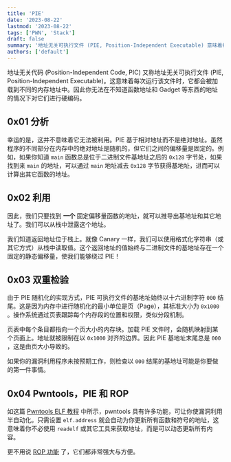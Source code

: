 ```yaml
---
title: 'PIE'
date: '2023-08-22'
lastmod: '2023-08-22'
tags: ['PWN', 'Stack']
draft: false
summary: '地址无关可执行文件 (PIE, Position-Independent Executable) 意味着每次运行该文件时，它都会被加载到不同的内存地址中。因此你无法在不知道函数地址和 Gadget 等东西的地址的情况下对它们进行硬编码。'
authors: ['default']
---
```


<div className="border-solid border-2 border-surface0 dark:border-surface0-dark p-2 bg-base dark:bg-base-dark mt-5">
  <TOCInline toc={props.toc} asDisclosure />
</div>

地址无关代码 (Position-Independent Code, PIC) 又称地址无关可执行文件 (PIE, Position-Independent Executable)。这意味着每次运行该文件时，它都会被加载到不同的内存地址中。因此你无法在不知道函数地址和 Gadget 等东西的地址的情况下对它们进行硬编码。

## 0x01 分析

幸运的是，这并不意味着它无法被利用。PIE 基于相对地址而不是绝对地址。虽然程序的不同部分在内存中的绝对地址是随机的，但它们之间的偏移量是固定的。例如，如果你知道 `main` 函数总是位于二进制文件基地址之后的 `0x128` 字节处，如果找到来 `main` 的地址，可以通过 `main` 地址减去 `0x128` 字节获得基地址，进而可以计算出其它函数的地址。

## 0x02 利用

因此，我们只要找到 **一个** 固定偏移量函数的地址，就可以推导出基地址和其它地址了。我们可以从栈中泄露这个地址。

我们知道返回地址位于栈上。就像 Canary 一样，我们可以使用格式化字符串（或其它方式）从栈中读取值。这个返回地址的值始终与二进制文件的基地址存在一个固定的静态偏移量，使我们能够绕过 PIE！

## 0x03 双重检验

由于 PIE 随机化的实现方式，PIE 可执行文件的基地址始终以十六进制字符 `000` 结尾。这是因为内存中进行随机化的最小单位是页（Page），其标准大小为 `0x1000` 。操作系统通过页表跟踪每个内存段的位置和权限，类似分段机制。

页表中每个条目都指向一个页大小的内存块。加载 PIE 文件时，会随机映射到某个页面上。地址就被限制在以 `0x1000` 对齐的边界。因此 PIE 基地址末尾总是 `000` ，这是由页大小导致的。

如果你的漏洞利用程序未按预期工作，则检查以 `000` 结尾的基地址可能是你要做的第一件事情。

## 0x04 Pwntools，PIE 和 ROP

如这篇 [Pwntools ELF 教程](https://www.cubeyond.net/blog/pwntools-cheat-sheet#0x06-elf) 中所示，pwntools 具有许多功能，可让你使漏洞利用半自动化。只需设置 `elf.address` 就会自动为你更新所有函数和符号的地址，这意味着你不必使用 `readelf` 或其它工具来获取地址，而是可以动态更新所有内容。

更不用说 [ROP 功能](https://www.cubeyond.net/blog/pwntools-cheat-sheet#0x07-rop) 了，它们都非常强大与方便。

